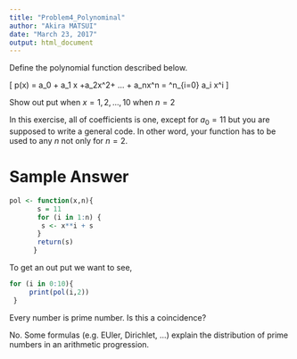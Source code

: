 ```yaml
---
title: "Problem4_Polynominal"
author: "Akira MATSUI"
date: "March 23, 2017"
output: html_document
---
```



Define the polynomial function described below.

\[
p(x) = a_0 + a_1 x +a_2x^2+ ... + a_nx^n = \sum^n_{i=0} a_i x^i
\]


Show out put when $x=1, 2,..., 10$ when $n=2$ 

In this exercise, all of coefficients is one, except for $a_0 = 11$ but you are supposed to write a general code. In other word, your function has to be used to any $n$ not only for $n=2$.


# Sample Answer


```r
pol <- function(x,n){
       s = 11
       for (i in 1:n) {
        s <- x**i + s
       }
       return(s)
      }
```
To get an out put we want to see,


```r
for (i in 0:10){
     print(pol(i,2))
 }
```

Every number is prime number. Is this a coincidence?

No. Some formulas (e.g. EUler, Dirichlet, ...) explain the distribution of prime numbers in an arithmetic progression. 
